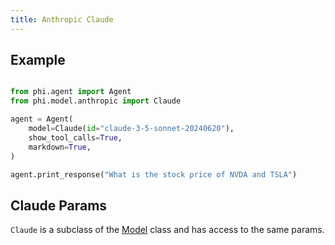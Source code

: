 ```yaml
---
title: Anthropic Claude
---
```


## Example

<CodeGroup>

```python agent.py

from phi.agent import Agent
from phi.model.anthropic import Claude

agent = Agent(
    model=Claude(id="claude-3-5-sonnet-20240620"),
    show_tool_calls=True,
    markdown=True,
)

agent.print_response("What is the stock price of NVDA and TSLA")

```

</CodeGroup>

## Claude Params

<Snippet file="model-claude-params.mdx" />

`Claude` is a subclass of the [Model](/reference/model/base) class and has access to the same params.
